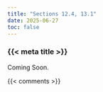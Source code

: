 ```yaml
---
title: "Sections 12.4, 13.1"
date: 2025-06-27
toc: false
---
```


### {{< meta title >}}

Coming Soon.


{{< comments >}}
